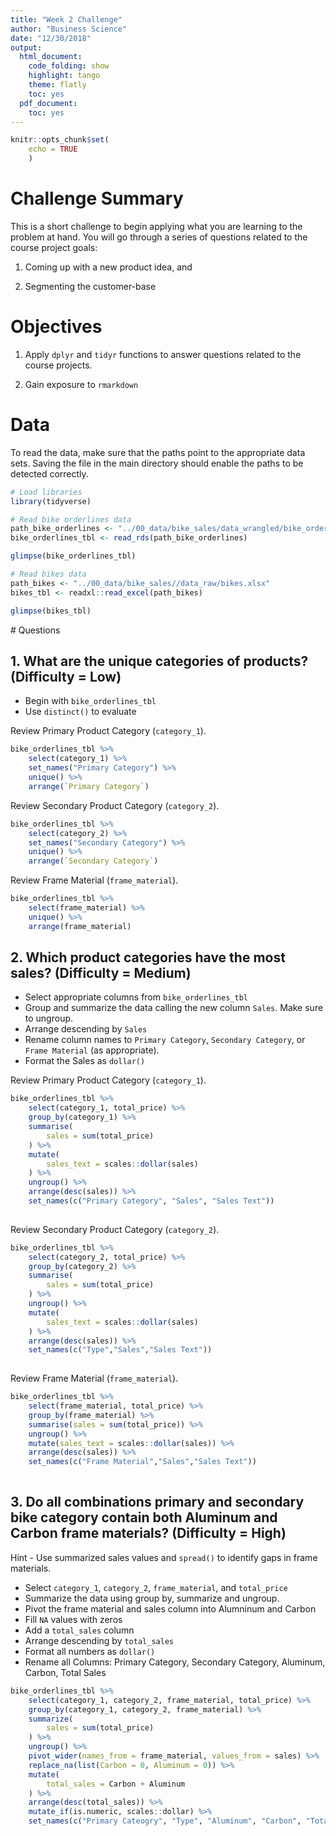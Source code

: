 ```yaml
---
title: "Week 2 Challenge"
author: "Business Science"
date: "12/30/2018"
output:
  html_document:
    code_folding: show
    highlight: tango
    theme: flatly
    toc: yes
  pdf_document:
    toc: yes
---
```


```r
knitr::opts_chunk$set(
    echo = TRUE
    )
```

# Challenge Summary

This is a short challenge to begin applying what you are learning to the problem at hand. You will go through a series of questions related to the course project goals: 

1. Coming up with a new product idea, and 

2. Segmenting the customer-base

# Objectives

1. Apply `dplyr` and `tidyr` functions to answer questions related to the course projects. 

2. Gain exposure to `rmarkdown`

# Data

To read the data, make sure that the paths point to the appropriate data sets. Saving the file in the main directory should enable the paths to be detected correctly. 

```r
# Load libraries
library(tidyverse)
```

```r
# Read bike orderlines data
path_bike_orderlines <- "../00_data/bike_sales/data_wrangled/bike_orderlines.rds"
bike_orderlines_tbl <- read_rds(path_bike_orderlines)

glimpse(bike_orderlines_tbl)
```

```r
# Read bikes data
path_bikes <- "../00_data/bike_sales//data_raw/bikes.xlsx"
bikes_tbl <- readxl::read_excel(path_bikes)

glimpse(bikes_tbl)
```

 # Questions



## 1. What are the unique categories of products? (Difficulty = Low)

- Begin with `bike_orderlines_tbl`
- Use `distinct()` to evaluate 

Review Primary Product Category (`category_1`).

```r
bike_orderlines_tbl %>%
    select(category_1) %>%
    set_names("Primary Category") %>%
    unique() %>%
    arrange(`Primary Category`)
```


Review Secondary Product Category (`category_2`).

```r
bike_orderlines_tbl %>%
    select(category_2) %>%
    set_names("Secondary Category") %>%
    unique() %>%
    arrange(`Secondary Category`)

```

Review Frame Material (`frame_material`).

```r
bike_orderlines_tbl %>%
    select(frame_material) %>%
    unique() %>%
    arrange(frame_material)
```


## 2. Which product categories have the most sales? (Difficulty = Medium)

- Select appropriate columns from `bike_orderlines_tbl`
- Group and summarize the data calling the new column `Sales`. Make sure to ungroup. 
- Arrange descending by `Sales`
- Rename column names to `Primary Category`, `Secondary Category`, or `Frame Material` (as appropriate).
- Format the Sales as `dollar()` 

Review Primary Product Category (`category_1`).

```r
bike_orderlines_tbl %>%
    select(category_1, total_price) %>%
    group_by(category_1) %>%
    summarise(
        sales = sum(total_price)
    ) %>%
    mutate(
        sales_text = scales::dollar(sales)
    ) %>%
    ungroup() %>%
    arrange(desc(sales)) %>%
    set_names(c("Primary Category", "Sales", "Sales Text"))
    
```

Review Secondary Product Category (`category_2`).

```r
bike_orderlines_tbl %>%
    select(category_2, total_price) %>%
    group_by(category_2) %>%
    summarise(
        sales = sum(total_price)
    ) %>%
    ungroup() %>%
    mutate(
        sales_text = scales::dollar(sales)
    ) %>%
    arrange(desc(sales)) %>%
    set_names(c("Type","Sales","Sales Text"))  
    
```


Review Frame Material (`frame_material`).

```r
bike_orderlines_tbl %>%
    select(frame_material, total_price) %>%
    group_by(frame_material) %>%
    summarise(sales = sum(total_price)) %>%
    ungroup() %>%
    mutate(sales_text = scales::dollar(sales)) %>%
    arrange(desc(sales)) %>%
    set_names(c("Frame Material","Sales","Sales Text"))
    
```

## 3. Do all combinations primary and secondary bike category contain both Aluminum and Carbon frame materials? (Difficulty = High)

Hint - Use summarized sales values and `spread()` to identify gaps in frame materials. 

- Select `category_1`, `category_2`, `frame_material`, and `total_price`
- Summarize the data using group by, summarize and ungroup. 
- Pivot the frame material and sales column into Alumninum and Carbon
- Fill `NA` values with zeros
- Add a `total_sales` column
- Arrange descending by `total_sales`
- Format all numbers as `dollar()`
- Rename all Columns: Primary Category, Secondary Category, Aluminum, Carbon, Total Sales

```r
bike_orderlines_tbl %>%
    select(category_1, category_2, frame_material, total_price) %>%
    group_by(category_1, category_2, frame_material) %>%
    summarize(
        sales = sum(total_price)
    ) %>%
    ungroup() %>%
    pivot_wider(names_from = frame_material, values_from = sales) %>%
    replace_na(list(Carbon = 0, Aluminum = 0)) %>%
    mutate(
        total_sales = Carbon + Aluminum
    ) %>%
    arrange(desc(total_sales)) %>%
    mutate_if(is.numeric, scales::dollar) %>%
    set_names(c("Primary Cateogry", "Type", "Aluminum", "Carbon", "Total Sales"))
```





